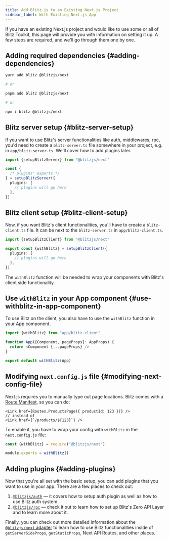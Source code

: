 ```yaml
---
title: Add Blitz.js to an Existing Next.js Project
sidebar_label: With Existing Next.js App
---
```


If you have an existing Next.js project and would like to use some or all
of Blitz Toolkit, this page will provide you with information on setting
it up. A few steps are required, and we'll go through them one by one.

## Adding required dependencies {#adding-dependencies}

```sh
yarn add blitz @blitzjs/next

# or

pnpm add blitz @blitzjs/next

# or

npm i blitz @blitzjs/next
```

## Blitz server setup {#blitz-server-setup}

If you want to use Blitz's server functionalities like auth, middlewares,
rpc, you'd need to create a `blitz-server.ts` file somewhere in your
project, e.g. in `app/blitz-server.ts`. We'll cover how to add plugins
later.

```ts
import {setupBlitzServer} from "@blitzjs/next"

const {
  /* plugins' exports */
} = setupBlitzServer({
  plugins: [
    // plugins will go here
  ],
})
```

## Blitz client setup {#blitz-client-setup}

Now, if you want Blitz's client functionalities, you'll have to create a
`blitz-client.ts` file. It can be next to the `blitz-server.ts` in
`app/blitz-client.ts`.

```ts
import {setupBlitzClient} from "@blitzjs/next"

export const {withBlitz} = setupBlitzClient({
  plugins: [
    // plugins will go here
  ],
})
```

The `withBlitz` function will be needed to wrap your components with
Blitz's client side functionality.

## Use `withBlitz` in your App component {#use-withblitz-in-app-component}

To use Blitz on the client, you also have to use the `withBlitz` function
in your App component.

```ts
import {withBlitz} from "app/blitz-client"

function App({Component, pageProps}: AppProps) {
  return <Component {...pageProps} />
}

export default withBlitz(App)
```

## Modifying `next.config.js` file {#modifying-next-config-file}

Next.js requires you to manually type out page locations. Blitz comes with
a [Route Manifest](./route-manifest), so you can do:

```tsx
<Link href={Routes.ProductsPage({ productId: 123 })} />
// instead of
<Link href={`/products/${123}`} />
```

To enable it, you have to wrap your config with `withBlitz` in the
`next.config.js` file:

```js
const {withBlitz} = require("@blitzjs/next")

module.exports = withBlitz()
```

## Adding plugins {#adding-plugins}

Now that you're all set with the basic setup, you can add plugins that you
want to use in your app. There are a few places to check out:

1. [`@blitzjs/auth`](./auth-setup) — it covers how to setup auth plugin as
   well as how to use Blitz auth system.
2. [`@blitzjs/rpc`](./rpc-setup) — check it out to learn how to set up
   Blitz's Zero API Layer and to learn more about it.

Finally, you can check out more detailed information about the
[`@blitzjs/next` adapter](./blitzjs-next) to learn how to use Blitz
functionalities inside of `getServerSideProps`, `getStaticProps`, Next API
Routes, and other places.
